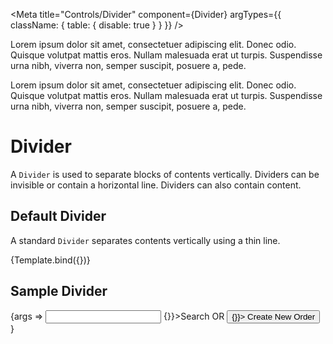 
<Meta 
  title="Controls/Divider" 
  component={Divider}
  argTypes={{
    className: { table: { disable: true } }
  }}
/>

<div>
  <p>Lorem ipsum dolor sit amet, consectetuer adipiscing elit. Donec odio. Quisque volutpat mattis eros. Nullam malesuada erat ut turpis. Suspendisse urna nibh, viverra non, semper suscipit, posuere a, pede.</p>
  <Divider {...args}/>
  <p>Lorem ipsum dolor sit amet, consectetuer adipiscing elit. Donec odio. Quisque volutpat mattis eros. Nullam malesuada erat ut turpis. Suspendisse urna nibh, viverra non, semper suscipit, posuere a, pede.</p>
</div>

# Divider

A `Divider` is used to separate blocks of contents vertically. Dividers 
can be invisible or contain a horizontal line. Dividers can also contain 
content.

<ArgsTable of={Divider}/>

## Default Divider

A standard `Divider` separates contents vertically using a thin line.

<Canvas>
  <Story
    name="Properties"
    args={{}}>
    {Template.bind({})}
  </Story>
</Canvas>

## Sample Divider 

<Canvas>
  <Story
    name="Sample"
    args={{}}>
    {args => <Segment align="center">
      <Input name="search" type="text">
        <Label attached="right" color="SteelBlue" onClick={() => {}}>Search</Label>
      </Input>
      <Divider {...args}>OR</Divider>
      <Button color="DarkCyan" onClick={() => {}}>
        <Label color="Teal"><Icon name="code" color="white"/></Label>
        Create New Order
      </Button>
    </Segment>}
  </Story>
</Canvas>
